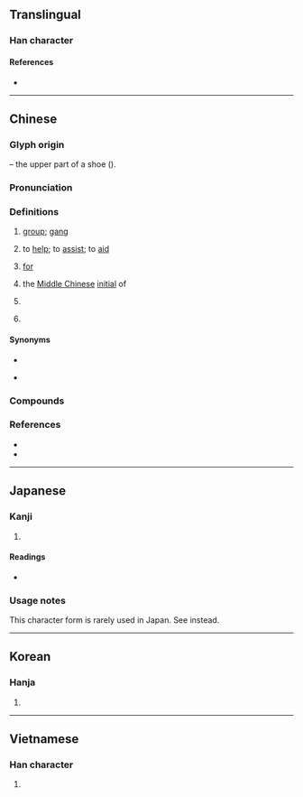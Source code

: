 {{also|帮|幇}}
{{character info}}
==Translingual==
{{Han simplified forms|幫|幇|帮}}

===Han character===
{{Han char|rn=50|rad=巾|as=14|sn=17|four=44227|canj=GIHAB|ids=⿱封帛}}

====References====
* {{Han ref|kx=0337.230|dkj=09125|dj=0644.280|hdz=10756.150|uh=5E6B|ud=24171|bh=C0B0|bd=49328}}

----

==Chinese==
{{zh-forms|s=帮|alt=幇,幚,邦-second round simplified}}

===Glyph origin===
{{Han etym}}
{{Han compound|封|帛|c1=p|c2=s|t2=silk|ls=psc}} – the upper part of a shoe ({{zh-l|*鞋幫}}).

===Pronunciation===
{{zh-pron
|m=bāng
|m-s=bang1
|dg=бон1
|c=bong1
|c-t=bong1,bong1*
|c-t_note=bong1* - “group, gang”
|g=bong1
|h=pfs=pông;gd=bong1
|j=bon1
|mb=bó̤ng
|md=bŏng
|mn=ml,jj,tw:pang/ml:pong/ml,jj,tw:png
|mn_note=pang, pong - literary; png - vernacular
|mn-t=bang1
|w=1paan
|x=ban1
|mc=y
|oc=y
|ma=
|cat=n,v,prep,cls
}}

===Definitions===
{{zh-hanzi}}

# [[group]]; [[gang]]
#: {{zh-x|福建幫|{{w|Fujian gang|Fujian '''gang'''}}|C}}
# to [[help]]; to [[assist]]; to [[aid]]
# {{lb|zh|dialectal}} [[for]]
#: {{zh-x|幫 我 買 件 衫|buy a shirt '''for''' me|C}}
# {{zh-div|母}} {{lb|zh|Chinese linguistics}} the [[Middle Chinese]] [[initial]] of {{ltc-l|幫}}
# {{zh-classifier|groups of people}}
# {{lb|zh|Min Nan}} {{zh-classifier|[[schedule]]d forms of [[transportation]], such as [[flight]]s and [[train]]s}}
#: {{zh-syn|班}}

====Synonyms====
* {{s|to help}}
{{zh-syn-saurus|幫助}}
* {{s|for}}
{{zh-dial|替}}

===Compounds===
{{zh-der|幫別|幫口|幫伙|幫貧|幫閑|幫襯|幫兒|丐幫|一幫|幫寸|幫教|不幫襯|幫補|幫夥|幫嘴|幫凶|幫狗吃食|單幫|廣府幫|幫助|廝幫|幫手|幫虎吃食|幫閑鑽懶|幫門戶|幫興|幫腔|幫湊|幫懶鑽閑|幫忙|幫廚|幫套|幫匪|幫冬|幫傭|幫倒忙|幫個場子|幫住|幫亂|幫帖|告幫|客幫|大幫|大力幫忙|幫浦|在幫|四人幫|幫辦|幫會|幫班|幫工|幫丁|幫派|洪幫|搭幫|拉幫|相幫|撂地幫|牙幫骨|穿幫|清幫|腮幫子|青幫|船幫|紅幫|落地幫|訪山幫|黑幫|馬幫|行幫|走單幫|鞋幫|開幫|鑽懶幫閑|跑單幫|幫子}}

===References===
* {{R:yue:Hanzi}}
* {{thcwd|12170}}

{{zh-cat|Elementary|Intermediate}}

----

==Japanese==

===Kanji===
{{ja-kanji|grade=|rs=巾14|shin=幇}}

# {{ja-kyujitai spelling of|幇}}

====Readings====
* {{ja-readings|on=ほう|kun=たす-ける}}

===Usage notes===
This character form is rarely used in Japan. See {{l|ja|幇}} instead.

----

==Korean==

===Hanja===
{{ko-hanja|돕다|도울|방}}

# {{hanja form of|방|[[help]]}}

----

==Vietnamese==

===Han character===
{{vi-readings|reading=bang|rs=巾14}}

# {{rfdef|vi|sort=巾14}}